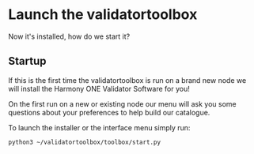 # Launch the validatortoolbox
Now it's installed, how do we start it?

## Startup
If this is the first time the validatortoolbox is run on a brand new node we will install the Harmony ONE Validator Software for you! 

On the first run on a new or existing node our menu will ask you some questions about your preferences to help build our catalogue.

To launch the installer or the interface menu simply run:

```text
python3 ~/validatortoolbox/toolbox/start.py
```